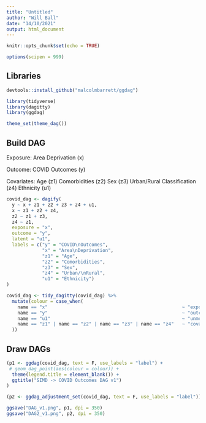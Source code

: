 ```yaml
---
title: "Untitled"
author: "Will Ball"
date: "14/10/2021"
output: html_document
---
```


```r
knitr::opts_chunk$set(echo = TRUE)

options(scipen = 999)
```


## Libraries

```r
devtools::install_github("malcolmbarrett/ggdag")

library(tidyverse)
library(dagitty)
library(ggdag)

theme_set(theme_dag())
```

## Build DAG

Exposure:
Area Deprivation (x)

Outcome:
COVID Outcomes (y)

Covariates:
Age (z1)
Comorbidities (z2)
Sex (z3)
Urban/Rural Classification (z4)
Ethnicity (u1)

```r
covid_dag <- dagify(
  y ~ x + z1 + z2 + z3 + z4 + u1,
  x ~ z1 + z2 + z4,
  z2 ~ z1 + z3,
  z4 ~ z1,
  exposure = "x",
  outcome = "y",
  latent = "u1",
  labels = c("y" = "COVID\nOutcomes",
             "x" = "Area\nDeprivation",
             "z1" = "Age",
             "z2" = "Comorbidities",
             "z3" = "Sex",
             "z4" = "Urban/\nRural",
             "u1" = "Ethnicity")
)

covid_dag <- tidy_dagitty(covid_dag) %>% 
  mutate(colour = case_when(
    name == "x"                                                 ~ "exposure",
    name == "y"                                                 ~ "outcome",
    name == "u1"                                                ~ "unmeasured",
    name == "z1" | name == "z2" | name == "z3" | name == "z4"   ~ "covariate"
  ))
```

## Draw DAGs

```r
(p1 <- ggdag(covid_dag, text = F, use_labels = "label") +
 # geom_dag_point(aes(colour = colour)) +
  theme(legend.title = element_blank()) +
  ggtitle("SIMD -> COVID Outcomes DAG v1")
)

(p2 <- ggdag_adjustment_set(covid_dag, text = F, use_labels = "label"))

ggsave("DAG_v1.png", p1, dpi = 350)
ggsave("DAG2_v1.png", p2, dpi = 350)
```


